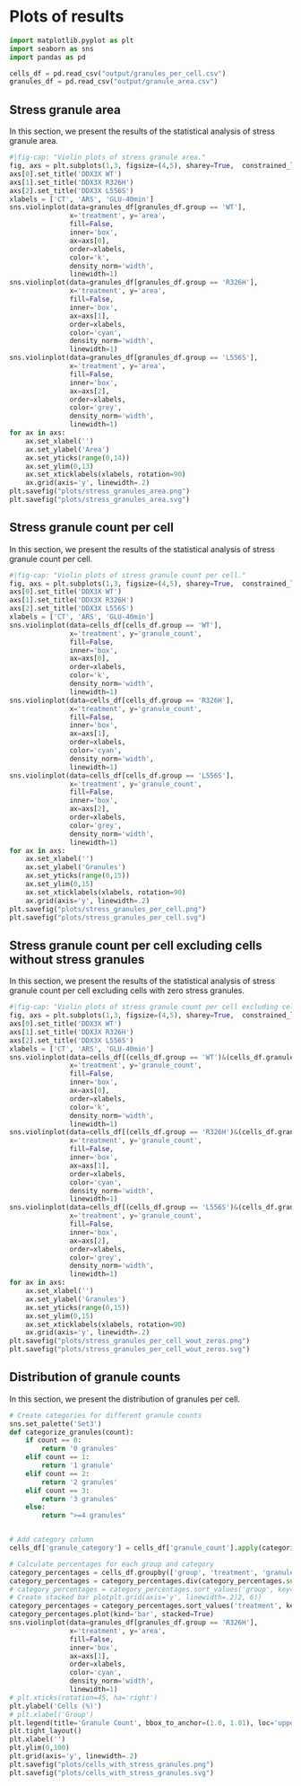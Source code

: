 # Plots of results

```python
import matplotlib.pyplot as plt
import seaborn as sns
import pandas as pd
```


```python
cells_df = pd.read_csv("output/granules_per_cell.csv")
granules_df = pd.read_csv("output/granule_area.csv")
```

## Stress granule area

In this section, we present the results of the statistical analysis of stress granule area.

```python
#|fig-cap: "Violin plots of stress granule area."
fig, axs = plt.subplots(1,3, figsize=(4,5), sharey=True,  constrained_layout=True)
axs[0].set_title('DDX3X WT')
axs[1].set_title('DDX3X R326H')
axs[2].set_title('DDX3X L556S')
xlabels = ['CT', 'ARS', 'GLU-40min']
sns.violinplot(data=granules_df[granules_df.group == 'WT'], 
               x='treatment', y='area', 
               fill=False, 
               inner='box', 
               ax=axs[0], 
               order=xlabels, 
               color='k', 
               density_norm='width',
               linewidth=1)
sns.violinplot(data=granules_df[granules_df.group == 'R326H'], 
               x='treatment', y='area', 
               fill=False, 
               inner='box', 
               ax=axs[1], 
               order=xlabels, 
               color='cyan',
               density_norm='width',
               linewidth=1)
sns.violinplot(data=granules_df[granules_df.group == 'L556S'], 
               x='treatment', y='area', 
               fill=False, 
               inner='box', 
               ax=axs[2], 
               order=xlabels, 
               color='grey',
               density_norm='width',
               linewidth=1)
for ax in axs:
    ax.set_xlabel('')
    ax.set_ylabel('Area')
    ax.set_yticks(range(0,14))
    ax.set_ylim(0,13)
    ax.set_xticklabels(xlabels, rotation=90)
    ax.grid(axis='y', linewidth=.2)
plt.savefig("plots/stress_granules_area.png")
plt.savefig("plots/stress_granules_area.svg")
```

## Stress granule count per cell

In this section, we present the results of the statistical analysis of stress granule count per cell.

```python
#|fig-cap: "Violin plots of stress granule count per cell."
fig, axs = plt.subplots(1,3, figsize=(4,5), sharey=True,  constrained_layout=True)
axs[0].set_title('DDX3X WT')
axs[1].set_title('DDX3X R326H')
axs[2].set_title('DDX3X L556S')
xlabels = ['CT', 'ARS', 'GLU-40min']
sns.violinplot(data=cells_df[cells_df.group == 'WT'], 
               x='treatment', y='granule_count', 
               fill=False, 
               inner='box', 
               ax=axs[0], 
               order=xlabels, 
               color='k', 
               density_norm='width',
               linewidth=1)
sns.violinplot(data=cells_df[cells_df.group == 'R326H'], 
               x='treatment', y='granule_count', 
               fill=False,
               inner='box', 
               ax=axs[1], 
               order=xlabels, 
               color='cyan',
               density_norm='width',
               linewidth=1)
sns.violinplot(data=cells_df[cells_df.group == 'L556S'], 
               x='treatment', y='granule_count', 
               fill=False, 
               inner='box', 
               ax=axs[2], 
               order=xlabels, 
               color='grey',
               density_norm='width',
               linewidth=1)
for ax in axs:
    ax.set_xlabel('')
    ax.set_ylabel('Granules')
    ax.set_yticks(range(0,15))
    ax.set_ylim(0,15)
    ax.set_xticklabels(xlabels, rotation=90)
    ax.grid(axis='y', linewidth=.2)
plt.savefig("plots/stress_granules_per_cell.png")
plt.savefig("plots/stress_granules_per_cell.svg")
```

## Stress granule count per cell excluding cells without stress granules

In this section, we present the results of the statistical analysis of stress granule count per cell excluding cells with zero stress granules.

```python
#|fig-cap: "Violin plots of stress granule count per cell excluding cells with zero stress granules."
fig, axs = plt.subplots(1,3, figsize=(4,5), sharey=True,  constrained_layout=True)
axs[0].set_title('DDX3X WT')
axs[1].set_title('DDX3X R326H')
axs[2].set_title('DDX3X L556S')
xlabels = ['CT', 'ARS', 'GLU-40min']
sns.violinplot(data=cells_df[(cells_df.group == 'WT')&(cells_df.granule_count > 0)], 
               x='treatment', y='granule_count', 
               fill=False, 
               inner='box', 
               ax=axs[0], 
               order=xlabels, 
               color='k', 
               density_norm='width',
               linewidth=1)
sns.violinplot(data=cells_df[(cells_df.group == 'R326H')&(cells_df.granule_count > 0)], 
               x='treatment', y='granule_count', 
               fill=False, 
               inner='box', 
               ax=axs[1], 
               order=xlabels, 
               color='cyan',
               density_norm='width',
               linewidth=1)
sns.violinplot(data=cells_df[(cells_df.group == 'L556S')&(cells_df.granule_count > 0)], 
               x='treatment', y='granule_count', 
               fill=False, 
               inner='box', 
               ax=axs[2], 
               order=xlabels, 
               color='grey',
               density_norm='width',
               linewidth=1)
for ax in axs:
    ax.set_xlabel('')
    ax.set_ylabel('Granules')
    ax.set_yticks(range(0,15))
    ax.set_ylim(0,15)
    ax.set_xticklabels(xlabels, rotation=90)
    ax.grid(axis='y', linewidth=.2)
plt.savefig("plots/stress_granules_per_cell_wout_zeros.png")
plt.savefig("plots/stress_granules_per_cell_wout_zeros.svg")
```
## Distribution of granule counts

In this section, we present the distribution of granules per cell.

```python
# Create categories for different granule counts
sns.set_palette('Set3')
def categorize_granules(count):
    if count == 0:
        return '0 granules'
    elif count == 1:
        return '1 granule'
    elif count == 2:
        return '2 granules'
    elif count == 3:
        return '3 granules'
    else:
        return ">=4 granules"


# Add category column
cells_df['granule_category'] = cells_df['granule_count'].apply(categorize_granules)

# Calculate percentages for each group and category
category_percentages = cells_df.groupby(['group', 'treatment', 'granule_category']).size().unstack()
category_percentages = category_percentages.div(category_percentages.sum(axis=1), axis=0) * 100
# category_percentages = category_percentages.sort_values('group', key=lambda x: pd.Categorical(x, categories=['CT', 'ARS', 'GLU-20min', 'GLU-40min'], ordered=True))
# Create stacked bar plotplt.grid(axis='y', linewidth=.2)2, 6))
category_percentages = category_percentages.sort_values('treatment', key=lambda x: pd.Categorical(x, categories=['CT', 'ARS', 'GLU-20min', 'GLU-40min'], ordered=True)).sort_values('group', ascending=False)
category_percentages.plot(kind='bar', stacked=True)
sns.violinplot(data=granules_df[granules_df.group == 'R326H'], 
               x='treatment', y='area', 
               fill=False, 
               inner='box', 
               ax=axs[1], 
               order=xlabels, 
               color='cyan',
               density_norm='width',
               linewidth=1)
# plt.xticks(rotation=45, ha='right')
plt.ylabel('Cells (%)')
# plt.xlabel('Group')
plt.legend(title='Granule Count', bbox_to_anchor=(1.0, 1.01), loc='upper left')
plt.tight_layout()
plt.xlabel('')
plt.ylim(0,100)
plt.grid(axis='y', linewidth=.2)
plt.savefig("plots/cells_with_stress_granules.png")
plt.savefig("plots/cells_with_stress_granules.svg")
```

